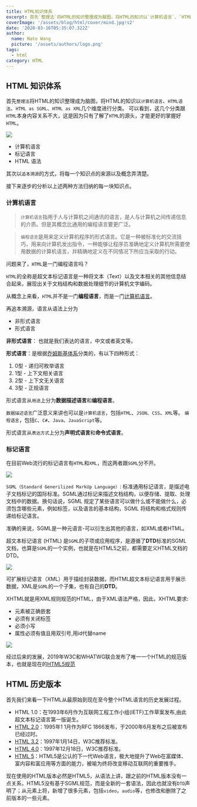 ```yaml
---
title: HTML知识体系
excerpt: 首先`整理法`将HTML的知识整理成为脑图，将HTML的知识以`计算机语言`、`HTML语法`、`HTML as SGML`、`HTML as XML`几个维度进行分类。可以看到，这几个分类跟`HTML`本身内容关系不大，这是因为只有了解了`HTML`的源头，才能更好的掌握好`HTML`
coverImage: '/assets/blog/html/cover/mind.jpg!s2'
date: '2020-03-16T05:35:07.322Z'
author:
  name: Nate Wang
  picture: '/assets/authors/logo.png'
tags:
  - html
category: HTML
---
```






## HTML 知识体系

首先`整理法`将HTML的知识整理成为脑图，将HTML的知识以`计算机语言`、`HTML语法`、`HTML as SGML`、`HTML as XML`几个维度进行分类。
可以看到，这几个分类跟`HTML`本身内容关系不大，这是因为只有了解了`HTML`的源头，才能更好的掌握好`HTML`。

![](https://cdn.jsdelivr.net/gh/Wangbaoqi/blogImgs@master/nateImgs/html/html-mind.png)

* 计算机语言
* 标记语言
* HTML 语法

其次以`追本溯源`的方式，将每一个知识点的来源以及概念弄清楚。

接下来逐步的分析以上述两种方法归纳的每一块知识点。

### 计算机语言

> `计算机语言`指用于人与计算机之间通讯的语言，是人与计算机之间传递信息的介质。但是其概念比通用的编程语言要更广泛。

> `编程语言`是用来定义计算机程序的形式语言。它是一种被标准化的交流技巧，用来向计算机发出指令，一种能够让程序员准确地定义计算机所需要使用数据的计算机语言，并精确地定义在不同情况下所应当采取的行动。

问题来了，`HTML`是一门编程语言吗？

`HTML`的全称是超文本标记语言是一种将文本（Text）以及文本相关的其他信息结合起来，展现出关于文档结构和数据处理细节的计算机文字编码。

从概念上来看，`HTML`并不是一门**编程语言**，而是一门[计算机语言](https://en.wikipedia.org/wiki/Computer_language)。

再追本溯源，语言从语法上分为

* 非形式语言
* 形式语言

**非形式语言**： 也就是我们表达的语言，中文或者英文等。

**形式语言**：是根据[乔姆斯基体系](https://www.fedcourt.gov.au/fcfcoa/judgments-fcc-september?sq_content_src=%2BdXJsPWh0dHBzJTNBJTJGJTJGemgubS53aWtpcGVkaWEub3JnJTJGd2lraSUyRiUyNUU0JTI1QjklMjU5NCUyNUU1JTI1QTclMjU4NiUyNUU2JTI1OTYlMjVBRiUyNUU1JTI1OUYlMjVCQSUyNUU4JTI1QjAlMjVCMSUyNUU3JTI1QjMlMjVCQiZhbGw9MQ%3D%3D)分类的，有以下四种形式：

1. 0型 - 递归可枚举语言
2. 1型 - 上下文相关语言
3. 2型 - 上下文无关语言
4. 3型 - 正规语言

形式语言从`用途`上分为**数据描述语言**和**编程语言**。

`数据描述语言`广泛意义来讲也可以是`计算机语言`，包括`HTML`、`JSON`、`CSS`、`XML`等。
`编程语言`，包括`C`、`C#`、`Java`、`JavaScript`等。

形式语言从`表达方式`上分为**声明式语言**和**命令式语言**。

### 标记语言

在目前Web流行的标记语言有`HTML`和`XML`，而这两者跟`SGML`分不开。

![](https://cdn.jsdelivr.net/gh/Wangbaoqi/blogImgs@master/nateImgs/html/sgml-xml-relationships.png)

`SGML（Standard Generilized MarkUp Language）`: 标准通用标记语言，是描述电子文档标记的国际标准。SGML通过标记来描述文档结构，以便存储、提取、处理文档中的数据。换句话说，SGML 规定了某些语言可以做什么或不能做什么，必须包含哪些元素，例如标签，以及语言的基本结构，SGML 将结构和格式规则传递给标记语言。

准确的来说，SGML是一种元语言-可以衍生出其他的语言，如XML或者HTML。

超文本标记语言 (HTML) 是`SGML`的子项或应用程序，是遵循了**DTD**标准的SGML文档，也算是`SGML`的一个实例，也就是在HTML5之前，都需要定义HTML文档的DTD。

![](https://cdn.jsdelivr.net/gh/Wangbaoqi/blogImgs@master/nateImgs/html/sgml-html.gif)

可扩展标记语言（XML）用于描绘封装数据，而HTML超文本标记语言用于展示数据，XML是`SGML`的一个子集，也有自己的**DTD**。

XHTML就是用XML规则规范的HTML，由于XML语法严格，因此，XHTML要求:

* 元素被正确嵌套
* 必须有关闭标签
* 必须小写
* 属性必须有值且用双引号,用id代替name

![](https://cdn.jsdelivr.net/gh/Wangbaoqi/blogImgs@master/nateImgs/html/sgml-xml.gif)

经过后来的发展，2019年W3C和WHATWG联合发布了唯一一个HTML的规范版本，也就是现在的[HTML5规范](https://html.spec.whatwg.org/multipage/index.html#contents)

## HTML 历史版本

首先我们来看一下HTML从最原始到现在至今整个HTML语言的历史发展过程。

* HTML 1.0：在1993年6月作为互联网工程工作小组(IETF)工作草案发布,由此超文本标记语言第一版诞生。
* [HTML 2.0](https://www.ietf.org/rfc/rfc1866.txt)：1995年1 1月作为RFC 1866发布，于2000年6月发布之后被宣布已经过时。
* [HTML 3.2](https://www.w3.org/TR/2018/SPSD-html32-20180315/)：1997年1月14日，W3C推荐标准。
* [HTML 4.0](https://www.w3.org/TR/1998/REC-html40-19980424/)：1997年12月18日，W3C推荐标准。
* [HTML 5](https://html.spec.whatwg.org/multipage/)：HTML5是公认的下一代Web语言，极大地提升了Web在富媒体、富内容和富应用等方面的能力，被喻为终将改变移动互联网的重要推手。

现在使用的HTML版本必然是HTML5，从语法上讲，跟之前的HTML版本没有一点关系，HTML5没有基于SGML规范，而是全新的一套语法，因此也就没有`DTD`声明了；从元素上将，新增了很多元素，包括`video`，`audio`等，也修改和删除了之前版本的一些元素。
